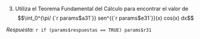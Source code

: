 
3. Utiliza el Teorema Fundamental del Cálculo para encontrar el valor de 
$$\int_0^{\pi/ {`r params$a31`}} sen^{{`r params$e31`}}(x) cos(x) dx$$


*Respuesta:* `r if (params$respuestas == TRUE) params$r31` 